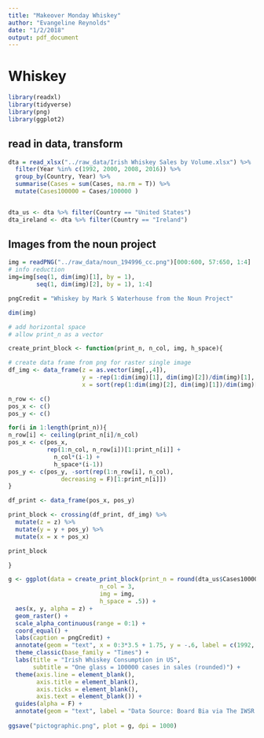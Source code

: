 ```yaml
---
title: "Makeover Monday Whiskey"
author: "Evangeline Reynolds"
date: "1/2/2018"
output: pdf_document
---
```


# Whiskey

```r
library(readxl)
library(tidyverse)
library(png)
library(ggplot2)
```

## read in data, transform

```r
dta = read_xlsx("../raw_data/Irish Whiskey Sales by Volume.xlsx") %>%
  filter(Year %in% c(1992, 2000, 2008, 2016)) %>% 
  group_by(Country, Year) %>% 
  summarise(Cases = sum(Cases, na.rm = T)) %>% 
  mutate(Cases100000 = Cases/100000 )


dta_us <- dta %>% filter(Country == "United States")
dta_ireland <- dta %>% filter(Country == "Ireland") 

```

## Images from the noun project
```r
img = readPNG("../raw_data/noun_194996_cc.png")[000:600, 57:650, 1:4]
# info reduction
img=img[seq(1, dim(img)[1], by = 1),
        seq(1, dim(img)[2], by = 1), 1:4]

pngCredit = "Whiskey by Mark S Waterhouse from the Noun Project"

dim(img)

# add horizontal space
# allow print_n as a vector

create_print_block <- function(print_n, n_col, img, h_space){

# create data frame from png for raster single image
df_img <- data_frame(z = as.vector(img[,,4]), 
                     y = -rep(1:dim(img)[1], dim(img)[2])/dim(img)[1], 
                     x = sort(rep(1:dim(img)[2], dim(img)[1])/dim(img)[2]))  

n_row <- c()
pos_x <- c()
pos_y <- c()

for(i in 1:length(print_n)){
n_row[i] <- ceiling(print_n[i]/n_col)
pos_x <- c(pos_x, 
           rep(1:n_col, n_row[i])[1:print_n[i]] + 
             n_col*(i-1) +
             h_space*(i-1)) 
pos_y <- c(pos_y, -sort(rep(1:n_row[i], n_col), 
               decreasing = F)[1:print_n[i]])
}

df_print <- data_frame(pos_x, pos_y)

print_block <- crossing(df_print, df_img) %>% 
  mutate(z = z) %>% 
  mutate(y = y + pos_y) %>% 
  mutate(x = x + pos_x)

print_block

}

g <- ggplot(data = create_print_block(print_n = round(dta_us$Cases100000)[1], 
                          n_col = 3, 
                          img = img, 
                          h_space = .5)) +
  aes(x, y, alpha = z) +
  geom_raster() +
  scale_alpha_continuous(range = 0:1) +
  coord_equal() + 
  labs(caption = pngCredit) +
  annotate(geom = "text", x = 0:3*3.5 + 1.75, y = -.6, label = c(1992, 2000, 2008, 2016)) +
  theme_classic(base_family = "Times") +
  labs(title = "Irish Whiskey Consumption in US", 
       subtitle = "One glass = 100000 cases in sales (rounded)") +
  theme(axis.line = element_blank(),
        axis.title = element_blank(),
        axis.ticks = element_blank(),
        axis.text = element_blank()) + 
  guides(alpha = F) +
  annotate(geom = "text", label = "Data Source: Board Bia via The IWSR \nIcon: Whiskey by Mark S Waterhouse from the Noun Project\nDegisn: Gina Reynolds w/ ggplot2()", x = 5, y = -13, size = 2)
  
ggsave("pictographic.png", plot = g, dpi = 1000)
  
```


